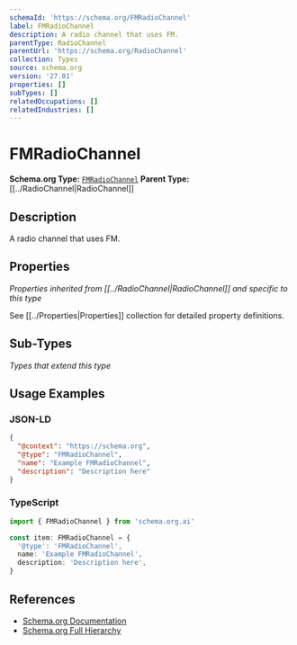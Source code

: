 ```yaml
---
schemaId: 'https://schema.org/FMRadioChannel'
label: FMRadioChannel
description: A radio channel that uses FM.
parentType: RadioChannel
parentUrl: 'https://schema.org/RadioChannel'
collection: Types
source: schema.org
version: '27.01'
properties: []
subTypes: []
relatedOccupations: []
relatedIndustries: []
---
```

# FMRadioChannel

**Schema.org Type:** [`FMRadioChannel`](https://schema.org/FMRadioChannel)
**Parent Type:** [[../RadioChannel|RadioChannel]]

## Description

A radio channel that uses FM.

## Properties

*Properties inherited from [[../RadioChannel|RadioChannel]] and specific to this type*

See [[../Properties|Properties]] collection for detailed property definitions.

## Sub-Types

*Types that extend this type*

## Usage Examples

### JSON-LD

```json
{
  "@context": "https://schema.org",
  "@type": "FMRadioChannel",
  "name": "Example FMRadioChannel",
  "description": "Description here"
}
```

### TypeScript

```typescript
import { FMRadioChannel } from 'schema.org.ai'

const item: FMRadioChannel = {
  '@type': 'FMRadioChannel',
  name: 'Example FMRadioChannel',
  description: 'Description here',
}
```

## References

- [Schema.org Documentation](https://schema.org/FMRadioChannel)
- [Schema.org Full Hierarchy](https://schema.org/docs/full.html)
